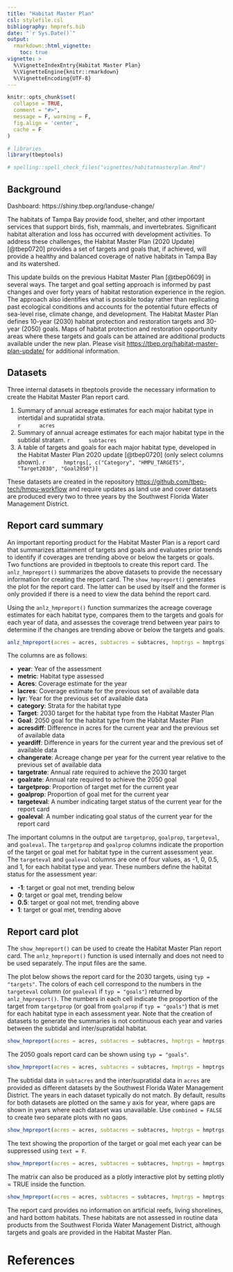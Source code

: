```yaml
---
title: "Habitat Master Plan"
csl: stylefile.csl
bibliography: hmprefs.bib
date: "`r Sys.Date()`"
output: 
  rmarkdown::html_vignette:
    toc: true
vignette: >
  %\VignetteIndexEntry{Habitat Master Plan}
  %\VignetteEngine{knitr::rmarkdown}
  %\VignetteEncoding{UTF-8}
---
```


```r
knitr::opts_chunk$set(
  collapse = TRUE,
  comment = "#>",
  message = F, warning = F, 
  fig.align = 'center', 
  cache = F
)

# libraries
library(tbeptools)

# spelling::spell_check_files("vignettes/habitatmasterplan.Rmd")
```

## Background

Dashboard: https://shiny.tbep.org/landuse-change/

The habitats of Tampa Bay provide food, shelter, and other important services that support birds, fish, mammals, and invertebrates. Significant habitat alteration and loss has occurred with development activities. To address these challenges, the Habitat Master Plan (2020 Update) [@tbep0720] provides a set of targets and goals that, if achieved, will provide a healthy and balanced coverage of native habitats in Tampa Bay and its watershed.  

This update builds on the previous Habitat Master Plan [@tbep0609] in several ways. The target and goal setting approach is informed by past changes and over forty years of habitat restoration experience in the region. The approach also identifies what is possible today rather than replicating past ecological conditions and accounts for the potential future effects of sea-level rise, climate change, and development. The Habitat Master Plan defines 10-year (2030) habitat protection and restoration targets and 30-year (2050) goals. Maps of habitat protection and restoration opportunity areas where these targets and goals can be attained are additional products available under the new plan.  Please visit <https://tbep.org/habitat-master-plan-update/> for additional information.  

## Datasets

Three internal datasets in tbeptools provide the necessary information to create the Habitat Master Plan report card.  

1. Summary of annual acreage estimates for each major habitat type in intertidal and supratidal strata.  
     ```r
     acres
     ```
1. Summary of annual acreage estimates for each major habitat type in the subtidal stratam.
     ```r
     subtacres
     ```
1. A table of targets and goals for each major habitat type, developed in the Habitat Master Plan 2020 update [@tbep0720] (only select columns shown).
     ```r
     hmptrgs[, c("Category", "HMPU_TARGETS", "Target2030", "Goal2050")]
     ```
     
These datasets are created in the repository <https://github.com/tbep-tech/hmpu-workflow> and require updates as land use and cover datasets are produced every two to three years by the Southwest Florida Water Management District.   

## Report card summary

An important reporting product for the Habitat Master Plan is a report card that summarizes attainment of targets and goals and evaluates prior trends to identify if coverages are trending above or below the targets or goals.  Two functions are provided in tbeptools to create this report card.  The `anlz_hmpreport()` summarizes the above datasets to provide the necessary information for creating the report card.  The `show_hmpreport()` generates the plot for the report card.  The latter can be used by itself and the former is only provided if there is a need to view the data behind the report card.  

Using the `anlz_hmpreport()` function summarizes the acreage coverage estimates for each habitat type, compares them to the targets and goals for each year of data, and assesses the coverage trend between year pairs to determine if the changes are trending above or below the targets and goals.  

```r
anlz_hmpreport(acres = acres, subtacres = subtacres, hmptrgs = hmptrgs)
```

The columns are as follows: 

- **year**: Year of the assessment
- **metric**: Habitat type assessed
- **Acres**: Coverage estimate for the year
- **lacres**: Coverage estimate for the previous set of available data
- **lyr**: Year for the previous set of available data
- **category**: Strata for the habitat type 
- **Target**: 2030 target for the habitat type from the Habitat Master Plan
- **Goal**: 2050 goal for the habitat type from the Habitat Master Plan
- **acresdiff**: Difference in acres for the current year and the previous set of available data
- **yeardiff**: Difference in years for the current year and the previous set of available data
- **changerate**: Acreage change per year for the current year relative to the previous set of available data
- **targetrate**: Annual rate required to achieve the 2030 target
- **goalrate**: Annual rate required to achieve the 2050 goal
- **targetprop**: Proportion of target met for the current year 
- **goalprop**: Proportion of goal met for the current year
- **targeteval**: A number indicating target status of the current year for the report card
- **goaleval**: A number indicating goal status of the current year for the report card

The important columns in the output are `targetprop`, `goalprop`, `targeteval`, and `goaleval`.  The `targetprop` and `goalprop` columns indicate the proportion of the target or goal met for habitat type in the current assessment year.  The `targeteval` and `goaleval` columns are one of four values, as -1, 0, 0.5, and 1, for each habitat type and year. These numbers define the habitat status for the assessment year:

- **-1**: target or goal not met, trending below
- **0**: target or goal met, trending below
- **0.5**: target or goal not met, trending above
- **1**: target or goal met, trending above

## Report card plot

The `show_hmpreport()` can be used to create the Habitat Master Plan report card.  The `anlz_hmpreport()` function is used internally and does not need to be used separately. The input files are the same.  

The plot below shows the report card for the 2030 targets, using `typ = "targets"`.  The colors of each cell correspond to the numbers in the `targeteval` column (or `goaleval` if `typ = "goals"`) returned by `anlz_hmpreport()`.  The numbers in each cell indicate the proportion of the target from `targetprop` (or goal from `goalprop` if `typ = "goals"`) that is met for each habitat type in each assessment year.  Note that the creation of datasets to generate the summaries is not continuous each year and varies between the subtidal and inter/supratidal habitat. 

```r
show_hmpreport(acres = acres, subtacres = subtacres, hmptrgs = hmptrgs, typ = 'targets')
```

The 2050 goals report card can be shown using `typ = "goals"`. 

```r
show_hmpreport(acres = acres, subtacres = subtacres, hmptrgs = hmptrgs, typ = 'goals')
```

The subtidal data in `subtacres` and the inter/supratidal data in `acres` are provided as different datasets by the Southwest Florida Water Management District.  The years in each dataset typically do not match.  By default, results for both datasets are plotted on the same y axis for year, where gaps are shown in years where each dataset was unavailable.  Use `combined = FALSE` to create two separate plots with no gaps.

```r
show_hmpreport(acres = acres, subtacres = subtacres, hmptrgs = hmptrgs, typ = 'targets', combined = F)
```

The text showing the proportion of the target or goal met each year can be suppressed using `text = F`.

```r
show_hmpreport(acres = acres, subtacres = subtacres, hmptrgs = hmptrgs, typ = 'targets', text = F)
```

The matrix can also be produced as a plotly interactive plot by setting plotly = TRUE inside the function.

```r
show_hmpreport(acres = acres, subtacres = subtacres, hmptrgs = hmptrgs, typ = 'targets', plotly = T, width = 750, height = 800)
```

The report card provides no information on artificial reefs, living shorelines, and hard bottom habitats.  These habitats are not assessed in routine data products from the Southwest Florida Water Management District, although targets and goals are provided in the Habitat Master Plan. 

# References
